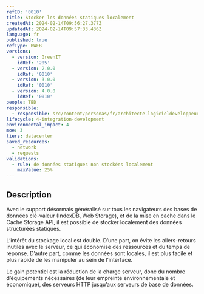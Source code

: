 ```yaml
---
refID: '0010'
title: Stocker les données statiques localement
createdAt: 2024-02-14T09:56:27.377Z
updatedAt: 2024-02-14T09:57:33.436Z
language: fr
published: true
refType: RWEB
versions:
  - version: GreenIT
    idRef: '205'
  - version: 2.0.0
    idRef: '0010'
  - version: 3.0.0
    idRef: '0010'
  - version: 4.0.0
    idRef: '0010'
people: TBD
responsible:
  - responsible: src/content/personas/fr/architecte-logicieldeveloppeur.mdx
lifecycle: 4-integration-development
environmental_impact: 4
moe: 3
tiers: datacenter
saved_resources:
  - network
  - requests
validations:
  - rule: de données statiques non stockées localement
    maxValue: 25%
---
```


## Description

Avec le support désormais généralisé sur tous les navigateurs des bases de données clé-valeur (IndexDB, Web Storage), et de la mise en cache dans le Cache Storage API, il est possible de stocker localement des données structurées statiques.

L’intérêt du stockage local est double. D’une part, on évite les allers-retours inutiles avec le serveur, ce qui économise des ressources et du temps de réponse.
D’autre part, comme les données sont locales, il est plus facile et plus rapide de les manipuler au sein de l’interface.

Le gain potentiel est la réduction de la charge serveur, donc du nombre d’équipements nécessaires (de leur empreinte environnementale et économique),
des serveurs HTTP jusqu’aux serveurs de base de données.
